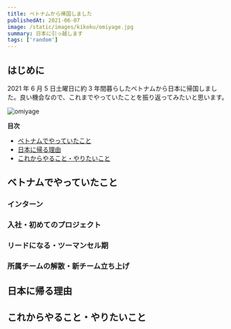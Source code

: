 ```yaml
---
title: ベトナムから帰国しました
publishedAt: 2021-06-07
image: /static/images/kikoku/omiyage.jpg
summary: 日本に引っ越します
tags: ['random']
---
```


## はじめに

2021 年 6 月 5 日土曜日に約 3 年間暮らしたベトナムから日本に帰国しました。良い機会なので、これまでやっていたことを振り返ってみたいと思います。

<Image
  src="/static/images/kikoku/omiyage.jpg"
  alt="omiyage"
  width={4032}
  height={3024}
/>

**目次**

- [ベトナムでやっていたこと](#ベトナムでやっていたこと)
- [日本に帰る理由](#日本に帰る理由)
- [これからやること・やりたいこと](#これからやること・やりたいこと)

## ベトナムでやっていたこと

### インターン

### 入社・初めてのプロジェクト

### リードになる・ツーマンセル期

### 所属チームの解散・新チーム立ち上げ

## 日本に帰る理由

## これからやること・やりたいこと

